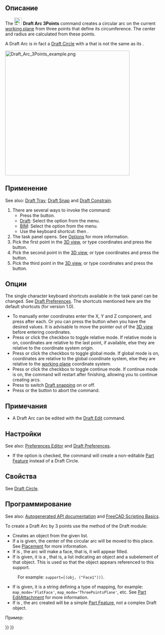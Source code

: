 <languages/>

{{Docnav/ru
|[[Draft_Arc/ru|Дуга]]
|[[Draft_Circle/ru|Окружность]]
|[[Draft_Workbench/ru|Верстак "Draft"]]
|IconL=Draft_Arc.svg
|IconR=Draft_Circle.svg
|IconC=Workbench_Draft.svg
}}

<div class="mw-translate-fuzzy">
{{GuiCommand/ru
|Name=Draft Arc 3Points
|Name/ru=Draft Arc 3Points
|MenuLocation=Draft → Arc 3 points
|Workbenches=[[Draft_Workbench/ru|Draft]], [[Arch_Workbench/ru|Arch]]
|Shortcut={{KEY|A}} {{KEY|T}}
|Version=0.19
|SeeAlso=[[Draft Arc/ru|Draft Arc]], [[Draft Circle/ru|Draft Circle]], [[Draft Ellipse/ru|Draft Ellipse]]
}}
</div>

<span id="Description"></span>
==Описание==

The [[Image:Draft_Arc_3Points.svg|24px]] '''Draft Arc 3Points''' command creates a circular arc on the current [[Draft_SelectPlane|working plane]] from three points that define its circumference. The center and radius are calculated from these points.

A Draft Arc is in fact a [[Draft_Circle|Draft Circle]] with a {{PropertyData|First Angle}} that is not the same as its {{PropertyData|Last Angle}}.

[[Image:Draft_Arc_3Points_example.png|400px]]
{{Caption|Arc defined by three points on its circumference}}

<span id="Usage"></span>
==Применение==

See also: [[Draft_Tray|Draft Tray]], [[Draft_Snap|Draft Snap]] and [[Draft_Constrain|Draft Constrain]].

# There are several ways to invoke the command:
#* Press the {{Button|[[Image:Draft_Arc_3Points.svg|16px]] [[Draft_Arc_3Points|Arc by 3 points]]}} button.
#* [[Draft_Workbench|Draft]]: Select the {{MenuCommand|Drafting → Arc tools → [[Image:Draft_Arc_3Points.svg|16px]] Arc by 3 points}} option from the menu.
#* [[BIM_Workbench|BIM]]: Select the {{MenuCommand|2D Drafting → [[Image:Draft_Arc_3Points.svg|16px]] Arc by 3 points}} option from the menu.
#* Use the keyboard shortcut: {{KEY|A}} then {{KEY|T}}.
# The {{MenuCommand|Arc by 3 points}} task panel opens. See [[#Options|Options]] for more information.
# Pick the first point in the [[3D_view|3D view]], or type coordinates and press the {{Button|[[Image:Draft_AddPoint.svg|16px]] Enter point}} button.
# Pick the second point in the [[3D_view|3D view]], or type coordinates and press the {{Button|[[Image:Draft_AddPoint.svg|16px]] Enter point}} button.
# Pick the third point in the [[3D_view|3D view]], or type coordinates and press the {{Button|[[Image:Draft_AddPoint.svg|16px]] Enter point}} button.

<span id="Options"></span>
==Опции==

The single character keyboard shortcuts available in the task panel can be changed. See [[Draft_Preferences|Draft Preferences]]. The shortcuts mentioned here are the default shortcuts (for version 1.0).

* To manually enter coordinates enter the X, Y and Z component, and press {{KEY|Enter}} after each. Or you can press the {{Button|[[Image:Draft_AddPoint.svg|16px]] Enter point}} button when you have the desired values. It is advisable to move the pointer out of the [[3D_view|3D view]] before entering coordinates.
* Press {{KEY|R}} or click the {{MenuCommand|Relative}} checkbox to toggle relative mode. If relative mode is on, coordinates are relative to the last point, if available, else they are relative to the coordinate system origin.
* Press {{KEY|G}} or click the {{MenuCommand|Global}} checkbox to toggle global mode. If global mode is on, coordinates are relative to the global coordinate system, else they are relative to the [[Draft_SelectPlane|working plane]] coordinate system.
* Press {{KEY|N}} or click the {{MenuCommand|Continue}} checkbox to toggle continue mode. If continue mode is on, the command will restart after finishing, allowing you to continue creating arcs.
* Press {{KEY|S}} to switch [[Draft_Snap|Draft snapping]] on or off.
* Press {{KEY|Esc}} or the {{Button|Close}} button to abort the command.

<span id="Notes"></span>
==Примечания==

* A Draft Arc can be edited with the [[Draft_Edit|Draft Edit]] command.

<span id="Preferences"></span>
==Настройки==

See also: [[Preferences_Editor|Preferences Editor]] and [[Draft_Preferences|Draft Preferences]].

* If the {{MenuCommand|Edit → Preferences... → Draft → General → Create Part primitives if possible}} option is checked, the command will create a non-editable [[Part_Feature|Part Feature]] instead of a Draft Circle.

<span id="Properties"></span>
==Свойства==

See [[Draft_Circle#Properties|Draft Circle]].

<span id="Scripting"></span>
==Программирование==

See also: [https://freecad.github.io/SourceDoc/ Autogenerated API documentation] and [[FreeCAD Scripting Basics|FreeCAD Scripting Basics]].

To create a Draft Arc by 3 points use the {{incode|make_arc_3points}} method of the Draft module:

{{Code|code=
arc = make_arc_3points(points, placement=None, face=False, support=None, map_mode="Deactivated", primitive=False)
}}

* Creates an {{incode|arc}} object from the given {{incode|points}} list.
* If a {{incode|placement}} is given, the center of the circular arc will be moved to this place. See [[Placement|Placement]] for more information.
* If {{incode|face}} is {{incode|True}}, the arc will make a face, that is, it will appear filled.
* If {{incode|support}} is given, it is a {{incode|LinkSubList}}, that is, a list indicating an object and a subelement of that object. This is used so that the object appears referenced to this support.
: For example: <code>support=[(obj, ("Face1"))]</code>.
* If {{incode|map_mode}} is given, it is a string defining a type of mapping, for example: <code>map_mode='FlatFace'</code>, <code>map_mode='ThreePointsPlane'</code>, etc. See [[Part_EditAttachment|Part EditAttachment]] for more information.
* If {{incode|primitive}} is {{incode|True}}, the arc created will be a simple [[Part_Feature|Part Feature]], not a complex Draft object.

Пример:

{{Code|code=
import FreeCAD as App
import Draft

doc = App.newDocument()

points = [App.Vector(0, 0, 0),
          App.Vector(5, 10, 0),
          App.Vector(10, 0, 0)]

arc = Draft.make_arc_3points(points)

doc.recompute()
}}


{{Docnav/ru
|[[Draft_Arc/ru|Дуга]]
|[[Draft_Circle/ru|Окружность]]
|[[Draft_Workbench/ru|Верстак "Draft"]]
|IconL=Draft_Arc.svg
|IconR=Draft_Circle.svg
|IconC=Workbench_Draft.svg
}}

{{Draft Tools navi{{#translation:}}}}
{{Userdocnavi{{#translation:}}}}